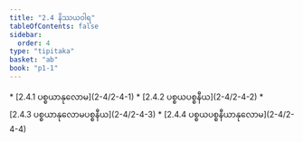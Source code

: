 ```yaml
---
title: "2.4 နိဿယဝါရ"
tableOfContents: false
sidebar:
  order: 4
type: "tipitaka"
basket: "ab"
book: "p1-1"
---
```



<DynamicBreadcrumb />



<TableOfContents book="p1-1" section="2.4">
* [2.4.1 ပစ္စယာနုလောမ](2-4/2-4-1)
* [2.4.2 ပစ္စယပစ္စနီယ](2-4/2-4-2)
* [2.4.3 ပစ္စယာနုလောမပစ္စနီယ](2-4/2-4-3)
* [2.4.4 ပစ္စယပစ္စနီယာနုလောမ](2-4/2-4-4)
</TableOfContents>